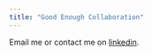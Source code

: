 ```yaml
---
title: "Good Enough Collaboration"
---
```


Email me or contact me on [linkedin](https://www.linkedin.com/in/charles-t-gray/).